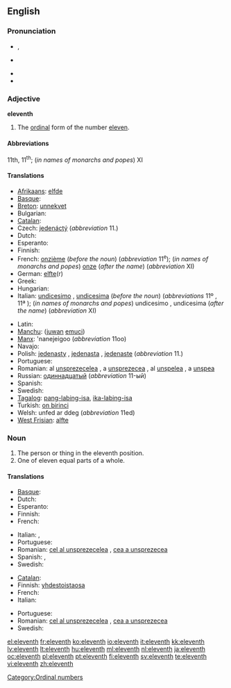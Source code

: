 ==English==
{{ordinalbox|en|10th|11th|12th|tenth|twelfth|card=eleven}}

===Pronunciation===
* {{a|UK}} {{IPA|/ɪˈlɛv.nθ/}}, {{SAMPA|/I"lEv.nT/}}
* {{a|US}} {{IPA|/ɨˈlɛv.nθ/}}
* {{audio|en-us-eleventh.ogg|Audio (US)}}
* {{hyphenation|e|lev|enth}}

===Adjective===
'''eleventh'''

# The [[ordinal]] form of the number [[eleven]].

====Abbreviations====
11th, 11<sup>th</sup>; (''in names of monarchs and popes'') XI

====Translations====
{{trans-top|ordinal form of eleven}}
* [[Afrikaans]]: [[elfde]]
* [[Basque]]: {{t|eu|hamaikagarren|xs=Basque}}
* [[Breton]]: [[unnekvet]]
* Bulgarian: {{t+|bg|единадесет}}
* [[Catalan]]: {{t+|ca|onzè|m}}
* Czech: [[jedenáctý]] (''abbreviation'' 11.)
* Dutch: {{t+|nl|elfde}}
* Esperanto: {{t-|eo|dekunua|xs=Esperanto}}
* Finnish: {{t+|fi|yhdestoista}}
* French: [[onzième]] (''before the noun'') (''abbreviation'' 11<sup>e</sup>); (''in names of monarchs and popes'') [[onze]] (''after the name'') (''abbreviation'' XI)
* German: [[elfte]](r)
* Greek: {{t+|el|ενδέκατος||tr=endékatos}}
* Hungarian: {{t+|hu|tizenegyedik}}
* Italian: [[undicesimo]] {{m}}, [[undicesima]] {{f}} (''before the noun'') (''abbreviations'' 11º {{m}}, 11ª {{f}}); (''in names of monarchs and popes'') undicesimo {{m}}, undicesima {{f}} (''after the name'') (''abbreviation'' XI)
{{trans-mid}}
* Latin: {{t-|la|undecimus}}
* [[Manchu]]: ([[juwan]] [[emuci]])
* [[Manx]]: 'nanejeigoo (''abbreviation'' 11oo)
* Navajo: {{tø|nv|łáʼtsʼáadah góneʼ}}
* Polish: [[jedenasty]] {{m}}, [[jedenasta]] {{f}}, [[jedenaste]] {{n}} (''abbreviation'' 11.)
* Portuguese: {{t+|pt|décimo primeiro}}
* Romanian: al [[unsprezecelea]] {{m}}, a [[unsprezecea]] {{f}}, al [[unşpelea]] {{italbrac|m, informal}}, a [[unşpea]] {{italbrac|f, informal}}
* Russian: [[одиннадцатый]] (''abbreviation'' 11-ый)
* Spanish: {{t+|es|undécimo}}
* Swedish: {{t+|sv|elfte}}
* [[Tagalog]]: [[pang-labing-isa]], [[ika-labing-isa]]
* Turkish: [[on birinci]]
* Welsh: unfed ar ddeg (''abbreviation'' 11ed)
* [[West Frisian]]: [[alfte]]
{{trans-bottom}}

===Noun===
{{en-noun}}

# The person or thing in the eleventh position.
# One of eleven equal parts of a whole.

====Translations====
{{trans-top|something in the eleventh position}}
* [[Basque]]: {{t|eu|hamaikagarren|xs=Basque}}
* Dutch: {{t+|nl|elfde}}
* Esperanto: {{t-|eo|dekunua|xs=Esperanto}}
* Finnish: {{t+|fi|yhdestoista}}
* French: {{t+|fr|onzième|m|f}}
{{trans-mid}}
* Italian: {{t+|it|undicesimo|m}}, {{t-|it|undicesima|f}}
* Portuguese: {{t+|pt|undécimo|m}}
* Romanian: [[cel al unsprezecelea]] {{m}}, [[cea a unsprezecea]] {{f}}
* Spanish: {{t+|es|undécimo|m}},  {{t-|es|undécima|f}}
* Swedish: {{t+|sv|elfte}}
{{trans-bottom}}

{{trans-top|one of eleven equal parts of a whole}}
* [[Catalan]]: {{t+|ca|onzè|m}}
* Finnish: [[yhdestoistaosa]]
* French: {{t+|fr|onzième|m}}
* Italian: {{t+|it|undicesimo|m}}
{{trans-mid}}
* Portuguese: {{t+|pt|undécimo|m}}
* Romanian: [[cel al unsprezecelea]] {{m}}, [[cea a unsprezecea]] {{f}}
* Swedish: {{t+|sv|elftedel}}
{{trans-bottom}}

[[Category:Ordinal numbers]]

[[el:eleventh]]
[[fr:eleventh]]
[[ko:eleventh]]
[[io:eleventh]]
[[it:eleventh]]
[[kk:eleventh]]
[[lv:eleventh]]
[[lt:eleventh]]
[[hu:eleventh]]
[[ml:eleventh]]
[[nl:eleventh]]
[[ja:eleventh]]
[[oc:eleventh]]
[[pl:eleventh]]
[[pt:eleventh]]
[[fi:eleventh]]
[[sv:eleventh]]
[[te:eleventh]]
[[vi:eleventh]]
[[zh:eleventh]]